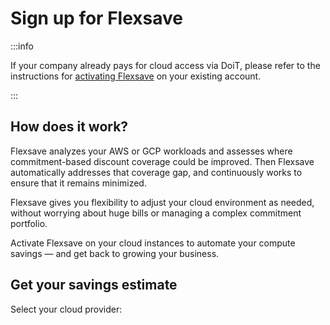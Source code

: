 
# Sign up for Flexsave

<Preamble />

:::info

If your company already pays for cloud access via DoiT, please refer to the instructions for [activating Flexsave](../index.mdx#start-saving) on your existing account.

:::

## How does it work?

Flexsave analyzes your AWS or GCP workloads and assesses where commitment-based discount coverage could be improved. Then Flexsave automatically addresses that coverage gap, and continuously works to ensure that it remains minimized.

Flexsave gives you flexibility to adjust your cloud environment as needed, without worrying about huge bills or managing a complex commitment portfolio.

Activate Flexsave on your cloud instances to automate your compute savings &mdash; and get back to growing your business.


## Get your savings estimate

Select your cloud provider:

<DocCardList items={useCurrentSidebarCategory().items} />

